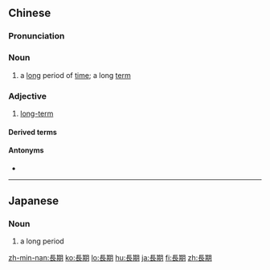 {{also|长期}}
==Chinese==
{{zh-forms|s=长期}}

===Pronunciation===
{{zh-pron
|m=cháng期
|c=coeng4 kei4
|h=pfs=chhòng-khì
|mn=tn̂g-kî
|cat=n,a
}}

===Noun===
{{zh-noun}}

# a [[long]] period of [[time]]; a long [[term]]
#: {{zh-x|長期 以來|''for '''a long time'''''}}

===Adjective===
{{zh-adj}}

# [[long-term]]

====Derived terms====
{{zh-der|長期服務假}}

====Antonyms====
* {{zh-l|短期}}

{{zh-cat|Elementary}}

----

==Japanese==
{{ja-kanjitab|長|期}}

===Noun===
{{ja-noun|ちょうき}}

# a long period

[[zh-min-nan:長期]]
[[ko:長期]]
[[lo:長期]]
[[hu:長期]]
[[ja:長期]]
[[fi:長期]]
[[zh:長期]]